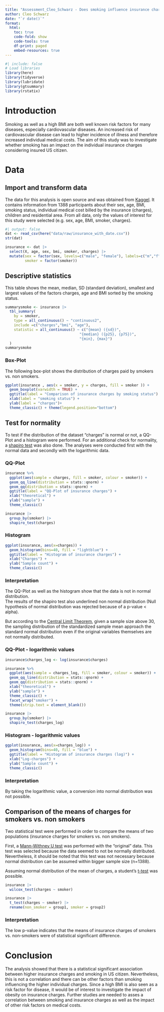 ```yaml
---
title: "Assessment_Cleo_Schwarz - Does smoking influence insurance charges?"
author: Cleo Schwarz
date: "`r date()`"
format: 
  html:
    toc: true
    code-fold: show
    code-tools: true
    df-print: paged
    embed-resources: true 
---
```


```r
#| include: false 
# Load libraries
library(here) 
library(tidyverse) 
library(lubridate) 
library(gtsummary)
library(rstatix)
```

# **Introduction**

Smoking as well as a high BMI are both well known risk factors for many diseases, especially cardiovascular diseases. An increased risk of cardiovascular disease can lead to higher incidence of illness and therefore increased individual medical costs. The aim of this study was to investigate whether smoking has an impact on the individual insurance charges considering insured US citizen.

# **Data**

## Import and transform data

The data for this analysis is open source and was obtained from [Kaggel](https://www.kaggle.com/datasets/mirichoi0218/insurance?resource=download). It contains information from 1388 participants about their sex, age, BMI, smoking status, individual medical cost billed by the insurance (charges), children and residential area. From all data, only the values of interest for this study were selected (e.g. sex, age, BMI, smoker, charges).

```r
#| output: false
dat <- read_csv(here("data/raw/insurance_with_date.csv"))
str(dat)

insurance <- dat |> 
  select(X, age, sex, bmi, smoker, charges) |> 
  mutate(sex = factor(sex, levels=c("male", "female"), labels=c("m","f")), 
         smoker = factor(smoker))
```

## Descriptive statistics

This table shows the mean, median, SD (standard deviation), smallest and largest values of the factors charges, age and BMI sorted by the smoking status.

```r
summarysmoke <- insurance |>
  tbl_summary(
    by = smoker, 
    type = all_continuous() ~ "continuous2", 
    include =c("charges","bmi", "age"),
    statistic = all_continuous() ~ c("{mean} ({sd})",
                                  "{median} ({p25}, {p75})",
                                  "{min}, {max}")
  ) 
summarysmoke
```

### Box-Plot

The following box-plot shows the distribution of charges paid by smokers vs. non smokers.

```r
ggplot(insurance , aes(x = smoker, y = charges, fill = smoker )) + 
  geom_boxplot(varwidth = TRUE) +
  ggtitle(label = "Comparison of insurance charges by smoking status") +
  xlab(label = "smoking status") +
  ylab(label = "charges")+
  theme_classic() + theme(legend.position="bottom")
```

## Test for normality

To test if the distribution of the dataset "charges" is normal or not, a QQ-Plot and a histogram were performed. For an additional check for normality, a [shapiro test](https://en.wikipedia.org/wiki/Shapiro%E2%80%93Wilk_test) was also done. The analyses were conducted first with the normal data and secondly with the logarithmic data.

### QQ-Plot

```r
insurance %>%
  ggplot(aes(sample = charges, fill = smoker, colour = smoker)) + 
  geom_qq_line(distribution = stats::qnorm) +
  geom_qq(distribution = stats::qnorm) + 
  ggtitle(label = "QQ-Plot of insurance charges") +
  xlab("theoretical") +
  ylab("sample") +
  theme_classic()

insurance |> 
  group_by(smoker) |> 
  shapiro_test(charges)
```

### Histogram

```r
ggplot(insurance, aes(x=charges)) +
  geom_histogram(bins=40, fill = "lightblue") +
  ggtitle(label = "Histogram of insurance charges") +
  xlab("Charges") +
  ylab("Sample count") +
  theme_classic()
```

### Interpretation

The QQ-Plot as well as the histogram show that the data is not in normal distribution. \
The results of the shapiro test also underlined non normal distribution (Null hypothesis of normal distribution was rejected because of a p-value \< alpha).

But according to the [Central Limit Theorem](https://en.wikipedia.org/wiki/Central_limit_theorem), given a sample size above 30, the sampling distribution of the standardized sample mean approach the standard normal distribution even if the original variables themselves are not normally distributed.

### QQ-Plot - logarithmic values

```r
insurance$charges_log <- log(insurance$charges)

insurance %>%
  ggplot(aes(sample = charges_log, fill = smoker, colour = smoker)) + 
  geom_qq_line(distribution = stats::qnorm) +
  geom_qq(distribution = stats::qnorm) + 
  xlab("theoretical") +
  ylab("sample") +
  theme_classic() +
  facet_wrap("smoker") +
  theme(strip.text = element_blank())

insurance |> 
  group_by(smoker) |> 
  shapiro_test(charges_log)
```

### Histogram - logarithmic values

```r
ggplot(insurance, aes(x=charges_log)) +
  geom_histogram(bins=40, fill = "blue") +
  ggtitle(label = "Histogram of insurance charges (log)") +
  xlab("Log-charges") +
  ylab("Sample count") +
  theme_classic()
```

### Interpretation

By taking the logarithmic value, a conversion into normal distribution was not possible.

## Comparison of the means of charges for smokers vs. non smokers

Two statistical test were performed in order to compare the means of two populations (insurance charges for smokers vs. non smokers).

First, a [Mann-Withney U test](https://en.wikipedia.org/wiki/Mann%E2%80%93Whitney_U_test) was performed with the "original" data. This test was selected because the data seemed to not be normally distributed. Nevertheless, it should be noted that this test was not necessary because normal distribution can be assumed within bigger sample size (n=1388).

Assuming normal distribution of the mean of charges, a student's [t-test](https://en.wikipedia.org/wiki/Student%27s_t-test) was possible.

```r
insurance |> 
  wilcox_test(charges ~ smoker) 

insurance |> 
  t_test(charges ~ smoker) |> 
  rename(non_smoker = group1, smoker = group2)
```

### Interpretation

The low p-value indicates that the means of insurance charges of smokers vs. non-smokers were of statistical significant difference.

# Conclusion

The analysis showed that there is a statistical significant association between higher insurance charges and smoking in US citizen. Nevertheless, this is not a correlation and there can be other factors than smoking influencing the higher individual charges. Since a high BMI is also seen as a risk factor for disease, it would be of interest to investigate the impact of obesity on insurance charges. Further studies are needed to asses a correlation between smoking and insurance charges as well as the impact of other risk factors on medical costs.
